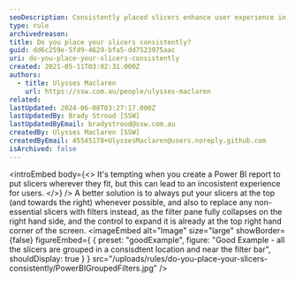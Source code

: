 ```yaml
---
seoDescription: Consistently placed slicers enhance user experience in Power BI reports by streamlining navigation and discovery.
type: rule
archivedreason:
title: Do you place your slicers consistently?
guid: dd6c259e-5fd9-4629-bfa5-dd7523975aac
uri: do-you-place-your-slicers-consistently
created: 2021-05-11T03:02:31.000Z
authors:
  - title: Ulysses Maclaren
    url: https://ssw.com.au/people/ulysses-maclaren
related:
lastUpdated: 2024-06-08T03:27:17.000Z
lastUpdatedBy: Brady Stroud [SSW]
lastUpdatedByEmail: bradystroud@ssw.com.au
createdBy: Ulysses Maclaren [SSW]
createdByEmail: 45545178+UlyssesMaclaren@users.noreply.github.com
isArchived: false
---
```


<introEmbed
  body={<>
It's tempting when you create a Power BI report to put slicers wherever they fit, but this can lead to an incosistent experience for users.
  </>}
/>
A better solution is to always put your slicers at the top (and towards the right) whenever possible, and also to replace any non-essential slicers with filters instead, as the filter pane fully collapses on the right hand side, and the control to expand it is already at the top right hand corner of the screen.
<imageEmbed
  alt="Image"
  size="large"
  showBorder={false}
  figureEmbed={ {
    preset: "goodExample",
    figure: "Good Example - all the slicers are grouped in a consisdtent location and near the filter bar",
    shouldDisplay: true
  } }
  src="/uploads/rules/do-you-place-your-slicers-consistently/PowerBIGroupedFilters.jpg"
/>
